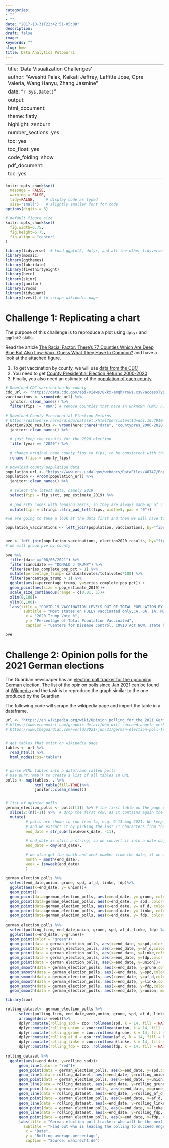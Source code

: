 ```yaml
---
categories:
- ""
- ""
date: "2017-10-31T22:42:51-05:00"
description:
draft: false
image: 
keywords: ""
slug: hmw
title: Data Analytics Potpourri
---
```


---
title: 'Data Visualization Challenges'
author: "Awashti Palak, Kaikati Jeffrey, Laffitte Jose, Opre Valeria, Wang Hanyu, Zhang Jasmine "
date: "`r Sys.Date()`"
output:
  html_document:
    theme: flatly
    highlight: zenburn
    number_sections: yes
    toc: yes
    toc_float: yes
    code_folding: show
  pdf_document:
    toc: yes
---

```r
knitr::opts_chunk$set(
  message = FALSE, 
  warning = FALSE, 
  tidy=FALSE,     # display code as typed
  size="small")   # slightly smaller font for code
options(digits = 3)

# default figure size
knitr::opts_chunk$set(
  fig.width=6.75, 
  fig.height=6.75,
  fig.align = "center"
)
```


```r
library(tidyverse)  # Load ggplot2, dplyr, and all the other tidyverse packages
library(mosaic)
library(ggthemes)
library(lubridate)
library(fivethirtyeight)
library(here)
library(skimr)
library(janitor)
library(vroom)
library(tidyquant)
library(rvest) # to scrape wikipedia page
```


# Challenge 1: Replicating a chart

The purpose of this challenge is to reproduce a plot using `dplyr` and `ggplot2` skills. 

Read the  article [The Racial Factor: There's 77 Counties Which Are Deep Blue But Also Low-Vaxx. Guess What They Have In Common?](https://acasignups.net/21/07/18/racial-factor-theres-77-counties-which-are-deep-blue-also-low-vaxx-guess-what-they-have) and have a look at the attached figure.

1. To get vaccination by county, we will use [data from the CDC](https://data.cdc.gov/Vaccinations/COVID-19-Vaccinations-in-the-United-States-County/8xkx-amqh)
2. You need to get [County Presidential Election Returns 2000-2020](https://dataverse.harvard.edu/dataset.xhtml?persistentId=doi:10.7910/DVN/VOQCHQ)
3. Finally, you also need an estimate of the [population of each county](https://www.ers.usda.gov/webdocs/DataFiles/48747/PopulationEstimates.csv?v=2232)
 

```r

# Download CDC vaccination by county
cdc_url <- "https://data.cdc.gov/api/views/8xkx-amqh/rows.csv?accessType=DOWNLOAD"
vaccinations <- vroom(cdc_url) %>% 
  janitor::clean_names() %>% 
  filter(fips != "UNK") # remove counties that have an unknown (UNK) FIPS code

# Download County Presidential Election Returns
# https://dataverse.harvard.edu/dataset.xhtml?persistentId=doi:10.7910/DVN/VOQCHQ
election2020_results <- vroom(here::here("data", "countypres_2000-2020.csv")) %>% 
  janitor::clean_names() %>% 
  
  # just keep the results for the 2020 election
  filter(year == "2020") %>% 
  
  # change original name county_fips to fips, to be consistent with the other two files
  rename (fips = county_fips)

# Download county population data
population_url <- "https://www.ers.usda.gov/webdocs/DataFiles/48747/PopulationEstimates.csv?v=2232"
population <- vroom(population_url) %>% 
  janitor::clean_names() %>% 
  
  # select the latest data, namely 2019
  select(fips = fip_stxt, pop_estimate_2019) %>% 
  
  # pad FIPS codes with leading zeros, so they are always made up of 5 characters
  mutate(fips = stringi::stri_pad_left(fips, width=5, pad = "0"))

```


```r
#we are going to take a look at the data first and then we will have to merge the data

population_vaccinations <- left_join(population, vaccinations, by="fips")


pve <- left_join(population_vaccinations, election2020_results, by="fips")
# we will group pve by county
```

```r

pve %>%
  filter(date =="08/03/2021") %>%
  filter(candidate == "DONALD J TRUMP") %>%
  filter(series_complete_pop_pct > 1) %>%
  mutate(percentage_trump= candidatevotes/totalvotes*100) %>%
  filter(percentage_trump > 1) %>%
  ggplot(aes(x=percentage_trump, y=series_complete_pop_pct)) +
  geom_point(aes(size = pop_estimate_2019))+
  scale_size_continuous(range = c(0.01, 5))+
  xlim(0,100)+
  ylim(0,100)+
  labs(title = "COVID-19 VACCINATION LEVELS OUT OF TOTAL POPULATION BY COUNTY",
        subtitle = "Most states on FULLY vaccinated only;CA, GA, IA, MI & TX based on total doses administered",
         x = "2020 Trump Vote %", 
         y = "Percentage of Total Population Vaccinated",
         caption = "Centers for Disease Control, COVID Act NOW, state health depts")

pve

```


# Challenge 2: Opinion polls for the 2021 German elections

The Guardian newspaper has an [election poll tracker for the upcoming German election](https://www.theguardian.com/world/2021/aug/20/german-election-poll-tracker-who-will-be-the-next-chancellor).
The list of the opinion polls since Jan 2021 can be found at [Wikipedia](https://en.wikipedia.org/wiki/Opinion_polling_for_the_2021_German_federal_election) and the task is to reproduce the graph similar to the one produced by the Guardian. 


The following code will scrape the wikipedia page and import the table in a dataframe.


```r
url <- "https://en.wikipedia.org/wiki/Opinion_polling_for_the_2021_German_federal_election"
# https://www.economist.com/graphic-detail/who-will-succeed-angela-merkel
# https://www.theguardian.com/world/2021/jun/21/german-election-poll-tracker-who-will-be-the-next-chancellor


# get tables that exist on wikipedia page 
tables <- url %>% 
  read_html() %>% 
  html_nodes(css="table")


# parse HTML tables into a dataframe called polls 
# Use purr::map() to create a list of all tables in URL
polls <- map(tables, . %>% 
             html_table(fill=TRUE)%>% 
             janitor::clean_names())


# list of opinion polls
german_election_polls <- polls[[1]] %>% # the first table on the page contains the list of all opinions polls
  slice(2:(n()-1)) %>%  # drop the first row, as it contains again the variable names and last row that contains 2017 results
  mutate(
         # polls are shown to run from-to, e.g. 9-13 Aug 2021. We keep the last date, 13 Aug here, as the poll date
         # and we extract it by picking the last 11 characters from that field
         end_date = str_sub(fieldwork_date, -11),
         
         # end_date is still a string, so we convert it into a date object using lubridate::dmy()
         end_date = dmy(end_date),
         
         # we also get the month and week number from the date, if we want to do analysis by month- week, etc.
         month = month(end_date),
         week = isoweek(end_date)
         )
```



```r
german_election_polls %>%
  select(end_date,union, grune, spd, af_d, linke, fdp)%>%
  ggplot(aes(x=end_date, y= union))+
  geom_point()+
  geom_point(data=german_election_polls, aes(x=end_date, y= grune, color= "Green")) +
  geom_point(data=german_election_polls, aes(x=end_date, y= spd, color= "Red")) +
  geom_point(data=german_election_polls, aes(x=end_date, y= af_d, color= "Blue")) +
  geom_point(data=german_election_polls, aes(x=end_date, y= linke, color= "Purple")) +
  geom_point(data=german_election_polls, aes(x=end_date, y= fdp, color= "Yellow"))
 
german_election_polls %>%
  select(polling_firm, end_date,union, grune, spd, af_d, linke, fdp) %>%
  ggplot(aes(x=end_date, y=grune))+
  geom_point(color = "green")+
  geom_point(data = german_election_polls, aes(x=end_date, y=spd,color = "red"))+
  geom_point(data = german_election_polls, aes(x=end_date, y=af_d,color = "blue"))+
  geom_point(data = german_election_polls, aes(x=end_date, y=linke,color = "purple"))+
  geom_point(data = german_election_polls, aes(x=end_date, y=fdp,color = "yellow"))+
  geom_point(data = german_election_polls, aes(x=end_date, y=union))+
  geom_smooth(data = german_election_polls, aes(x=end_date, y=grune,color = "green", method="lm"))+
  geom_smooth(data = german_election_polls, aes(x=end_date, y=spd,color = "red", method="lm"))+
  geom_smooth(data = german_election_polls, aes(x=end_date, y=af_d,color = "blue", method="lm"))+
  geom_smooth(data = german_election_polls, aes(x=end_date, y=linke,color = "purple", method="lm"))+
  geom_smooth(data = german_election_polls, aes(x=end_date, y=fdp,color = "yellow", method="lm"))+
  geom_smooth(data = german_election_polls, aes(x=end_date, y=union, method="lm"))

```

```r
library(zoo)

rolling_dataset<- german_election_polls %>%
      select(polling_firm, end_date,week,union, grune, spd, af_d, linke, fdp) %>%
      arrange(desc(-week))%>%
      dplyr::mutate(rolling_spd = zoo::rollmean(spd, k = 14, fill = NA)) %>%
      dplyr::mutate(rolling_union = zoo::rollmean(union, k = 14, fill = NA)) %>%
      dplyr::mutate(rolling_grune = zoo::rollmean(grune, k = 14, fill = NA)) %>%
      dplyr::mutate(rolling_af_d = zoo::rollmean(af_d, k = 14, fill = NA)) %>%
      dplyr::mutate(rolling_linke = zoo::rollmean(linke, k = 14, fill = NA)) %>%
      dplyr::mutate(rolling_fdp = zoo::rollmean(fdp, k = 14, fill = NA))  
  
rolling_dataset %>%
  ggplot(aes(x=end_date, y=rolling_spd))+
      geom_line(color = "red")+
      geom_point(data = german_election_polls, aes(x=end_date, y=spd,color = "red"))+
      geom_line(data = rolling_dataset, aes(x=end_date, y=rolling_union))+
      geom_point(data = german_election_polls, aes(x=end_date, y=union))+
      geom_line(data = rolling_dataset, aes(x=end_date, y=rolling_grune, color = "green"))+
      geom_point(data = german_election_polls, aes(x=end_date, y=grune, color= "green"))+
      geom_line(data = rolling_dataset, aes(x=end_date, y=rolling_af_d, color = "blue"))+
      geom_point(data = german_election_polls, aes(x=end_date, y=af_d, color ="blue"))+
      geom_line(data = rolling_dataset, aes(x=end_date, y=rolling_linke, color = "purple"))+
      geom_point(data = german_election_polls, aes(x=end_date, y=linke, color ="purple"))+
      geom_line(data = rolling_dataset, aes(x=end_date, y=rolling_fdp, color = "yellow"))+
      geom_point(data = german_election_polls, aes(x=end_date, y=fdp, color ="yellow"))+
      labs(title = "German election poll tracker: who will be the next chancellor?",
        subtitle = "Find out who is leading the polling to succeed Angela Merkel as chancellor of Germany",
         x = "Date", 
         y = "Rolling average percentage",
         caption = "Source: wahirecht.de")
```






